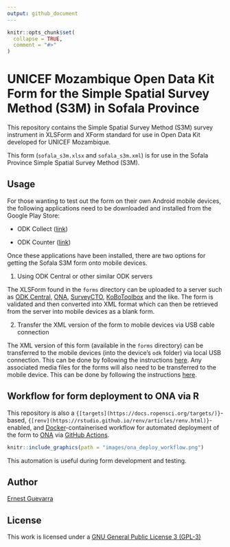 ```yaml
---
output: github_document
---
```


<!-- README.md is generated from README.Rmd. Please edit that file -->

```r
knitr::opts_chunk$set(
  collapse = TRUE,
  comment = "#>"
)
```

# UNICEF Mozambique Open Data Kit Form for the Simple Spatial Survey Method (S3M) in Sofala Province

<!-- badges: start -->
<!-- badges: end -->

This repository contains the Simple Spatial Survey Method (S3M) survey instrument in XLSForm and XForm standard for use in Open Data Kit developed for UNICEF Mozambique.

This form (`sofala_s3m.xlsx` and `sofala_s3m.xml`) is for use in the Sofala Province Simple Spatial Survey Method (S3M).

## Usage

For those wanting to test out the form on their own Android mobile devices, the following applications need to be downloaded and installed from the Google Play Store:

* ODK Collect ([link](https://play.google.com/store/apps/details?id=org.odk.collect.android&hl=en_GB&gl=US))

* ODK Counter ([link](https://play.google.com/store/apps/details?id=org.opendatakit.counter&hl=en_GB&gl=US))

Once these applications have been installed, there are two options for getting the Sofala S3M form onto mobile devices.

1. Using ODK Central or other similar ODK servers

The XLSForm found in the `forms` directory can be uploaded to a server such as [ODK Central](https://docs.getodk.org/central-intro/), [ONA](https://ona.io), [SurveyCTO](https://www.surveycto.com/), [KoBoToolbox](https://www.kobotoolbox.org/) and the like. The form is validated and then converted into XML format which can then be retrieved from the server into mobile devices as a blank form.

2. Transfer the XML version of the form to mobile devices via USB cable connection

The XML version of this form (available in the `forms` directory) can be transferred to the mobile devices (into the device's `odk` folder) via local USB connection. This can be done by following the instructions [here](https://docs.opendatakit.org/collect-forms/#loading-forms-directly). Any associated media files for the forms will also need to be transferred to the mobile device. This can be done by following the instructions [here](https://docs.opendatakit.org/collect-forms/#loading-form-media).

## Workflow for form deployment to ONA via R

This repository is also a `{[targets](https://docs.ropensci.org/targets/)}`-based, `{[renv](https://rstudio.github.io/renv/articles/renv.html)}`-enabled, and [Docker](https://www.docker.com/)-containerised workflow for automated deployment of the form to [ONA](https://ona.io/) via [GitHub Actions](https://github.com/features/actions).

```r
knitr::include_graphics(path = "images/ona_deploy_workflow.png")
```

This automation is useful during form development and testing.

## Author

[Ernest Guevarra](https://ernest.guevarra.io)

## License

This work is licensed under a [GNU General Public License 3 (GPL-3)](https://github.com/katilingban/mozambique-s3m-forms/blob/master/LICENSE.md)
